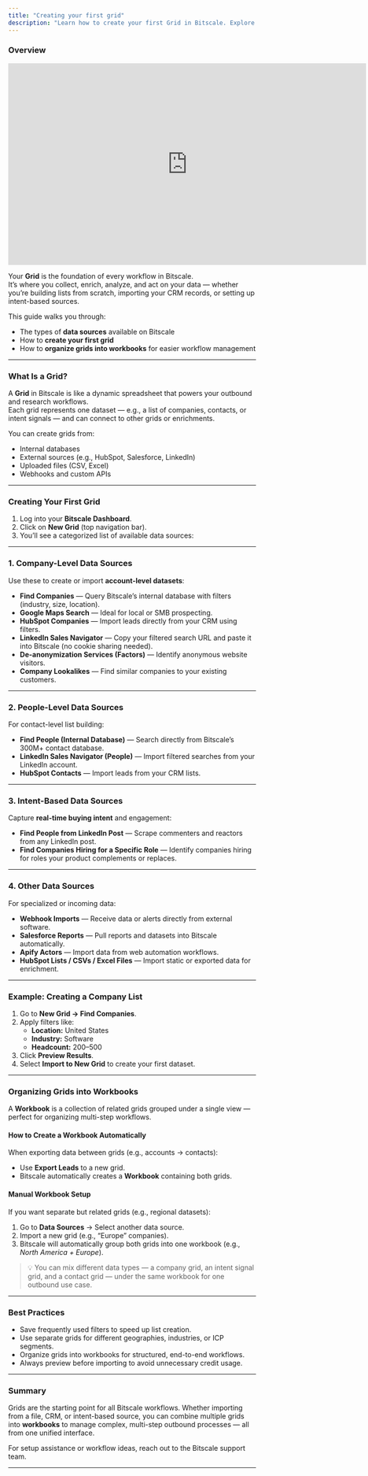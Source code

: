 ```yaml
---
title: "Creating your first grid"
description: "Learn how to create your first Grid in Bitscale. Explore all available data sources, from company and people lookups to intent-based signals, and organize your workflows into workbooks for seamless outbound management."
---
```


### Overview

<iframe width="728" height="410" src="https://www.youtube.com/embed/Dc4On_PTw1Y?si=wLN5j6PeW2qNqm2D" title="YouTube video player" frameborder="0" allow="accelerometer; autoplay; clipboard-write; encrypted-media; gyroscope; picture-in-picture; web-share" referrerpolicy="strict-origin-when-cross-origin" allowfullscreen></iframe>

Your **Grid** is the foundation of every workflow in Bitscale.\
It’s where you collect, enrich, analyze, and act on your data — whether you’re building lists from scratch, importing your CRM records, or setting up intent-based sources.

This guide walks you through:

- The types of **data sources** available on Bitscale
- How to **create your first grid**
- How to **organize grids into workbooks** for easier workflow management

---

### **What Is a Grid?**

A **Grid** in Bitscale is like a dynamic spreadsheet that powers your outbound and research workflows.\
Each grid represents one dataset — e.g., a list of companies, contacts, or intent signals — and can connect to other grids or enrichments.

You can create grids from:

- Internal databases
- External sources (e.g., HubSpot, Salesforce, LinkedIn)
- Uploaded files (CSV, Excel)
- Webhooks and custom APIs

---

### **Creating Your First Grid**

1. Log into your **Bitscale Dashboard**.
2. Click on **New Grid** (top navigation bar).
3. You’ll see a categorized list of available data sources:

---

### **1. Company-Level Data Sources**

Use these to create or import **account-level datasets**:

- **Find Companies** — Query Bitscale’s internal database with filters (industry, size, location).
- **Google Maps Search** — Ideal for local or SMB prospecting.
- **HubSpot Companies** — Import leads directly from your CRM using filters.
- **LinkedIn Sales Navigator** — Copy your filtered search URL and paste it into Bitscale (no cookie sharing needed).
- **De-anonymization Services (Factors)** — Identify anonymous website visitors.
- **Company Lookalikes** — Find similar companies to your existing customers.

---

### **2. People-Level Data Sources**

For contact-level list building:

- **Find People (Internal Database)** — Search directly from Bitscale’s 300M+ contact database.
- **LinkedIn Sales Navigator (People)** — Import filtered searches from your LinkedIn account.
- **HubSpot Contacts** — Import leads from your CRM lists.

---

### **3. Intent-Based Data Sources**

Capture **real-time buying intent** and engagement:

- **Find People from LinkedIn Post** — Scrape commenters and reactors from any LinkedIn post.
- **Find Companies Hiring for a Specific Role** — Identify companies hiring for roles your product complements or replaces.

---

### **4. Other Data Sources**

For specialized or incoming data:

- **Webhook Imports** — Receive data or alerts directly from external software.
- **Salesforce Reports** — Pull reports and datasets into Bitscale automatically.
- **Apify Actors** — Import data from web automation workflows.
- **HubSpot Lists / CSVs / Excel Files** — Import static or exported data for enrichment.

---

### **Example: Creating a Company List**

1. Go to **New Grid → Find Companies**.
2. Apply filters like:
   - **Location:** United States
   - **Industry:** Software
   - **Headcount:** 200–500
3. Click **Preview Results**.
4. Select **Import to New Grid** to create your first dataset.

---

### **Organizing Grids into Workbooks**

A **Workbook** is a collection of related grids grouped under a single view — perfect for organizing multi-step workflows.

#### **How to Create a Workbook Automatically**

When exporting data between grids (e.g., accounts → contacts):

- Use **Export Leads** to a new grid.
- Bitscale automatically creates a **Workbook** containing both grids.

#### **Manual Workbook Setup**

If you want separate but related grids (e.g., regional datasets):

1. Go to **Data Sources** → Select another data source.
2. Import a new grid (e.g., “Europe” companies).
3. Bitscale will automatically group both grids into one workbook (e.g., _North America + Europe_).

> 💡 You can mix different data types — a company grid, an intent signal grid, and a contact grid — under the same workbook for one outbound use case.

---

### **Best Practices**

- Save frequently used filters to speed up list creation.
- Use separate grids for different geographies, industries, or ICP segments.
- Organize grids into workbooks for structured, end-to-end workflows.
- Always preview before importing to avoid unnecessary credit usage.

---

### **Summary**

Grids are the starting point for all Bitscale workflows. Whether importing from a file, CRM, or intent-based source, you can combine multiple grids into **workbooks** to manage complex, multi-step outbound processes — all from one unified interface.

For setup assistance or workflow ideas, reach out to the Bitscale support team.

---